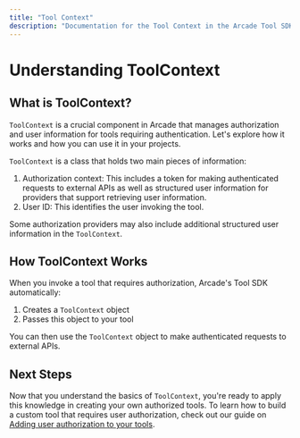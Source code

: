 ```yaml
---
title: "Tool Context"
description: "Documentation for the Tool Context in the Arcade Tool SDK"
---
```


# Understanding ToolContext

## What is ToolContext?

`ToolContext` is a crucial component in Arcade that manages authorization and user information for tools requiring authentication. Let's explore how it works and how you can use it in your projects.

`ToolContext` is a class that holds two main pieces of information:

1. Authorization context: This includes a token for making authenticated requests to external APIs as well as structured user information for providers that support retrieving user information.
2. User ID: This identifies the user invoking the tool.

Some authorization providers may also include additional structured user information in the `ToolContext`.

## How ToolContext Works

When you invoke a tool that requires authorization, Arcade's Tool SDK automatically:

1. Creates a `ToolContext` object
2. Passes this object to your tool

You can then use the `ToolContext` object to make authenticated requests to external APIs.

## Next Steps

Now that you understand the basics of `ToolContext`, you're ready to apply this knowledge in creating your own authorized tools. To learn how to build a custom tool that requires user authorization, check out our guide on [Adding user authorization to your tools](/home/build-tools/create-a-tool-with-auth).

